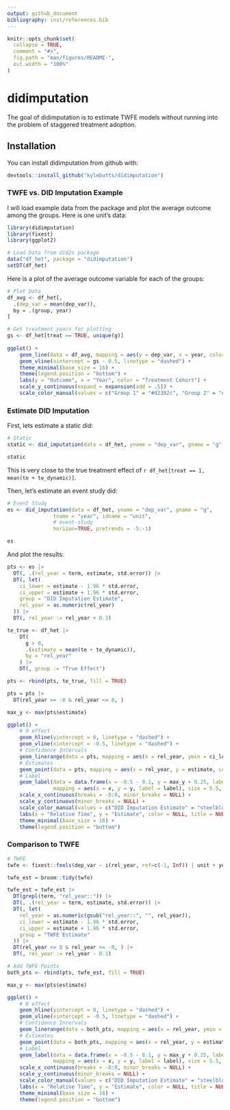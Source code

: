 ```yaml
---
output: github_document
bibliography: inst/references.bib
---
```


<!-- README.md is generated from README.Rmd. Please edit that file -->

```r
knitr::opts_chunk$set(
  collapse = TRUE,
  comment = "#>",
  fig.path = "man/figures/README-",
  out.width = "100%"
)
```

# didimputation

<!-- badges: start -->
<!-- badges: end -->

The goal of didimputation is to estimate TWFE models without running into the problem of staggered treatment adoption. 

## Installation

You can install didimputation from github with:

``` r
devtools::install_github("kylebutts/didimputation")
```

### TWFE vs. DID Imputation Example

I will load example data from the package and plot the average outcome among the groups. Here is one unit's data:

```r
library(didimputation)
library(fixest)
library(ggplot2)

# Load Data from did2s package
data("df_het", package = "didimputation")
setDT(df_het)
```

Here is a plot of the average outcome variable for each of the groups:

```r
# Plot Data 
df_avg <- df_het[, 
  .(dep_var = mean(dep_var)), 
  by = .(group, year)
]

# Get treatment years for plotting
gs <- df_het[treat == TRUE, unique(g)]
	
ggplot() + 
	geom_line(data = df_avg, mapping = aes(y = dep_var, x = year, color = group), size = 1.5) +
	geom_vline(xintercept = gs - 0.5, linetype = "dashed") + 
	theme_minimal(base_size = 16) +
	theme(legend.position = "bottom") +
	labs(y = "Outcome", x = "Year", color = "Treatment Cohort") + 
	scale_y_continuous(expand = expansion(add = .5)) + 
	scale_color_manual(values = c("Group 1" = "#d2382c", "Group 2" = "#497eb3", "Group 3" = "#8e549f")) 
```


### Estimate DID Imputation

First, lets estimate a static did:

```r

# Static
static <- did_imputation(data = df_het, yname = "dep_var", gname = "g", tname = "year", idname = "unit")

static

```

This is very close to the true treatment effect of `r df_het[treat == 1, mean(te + te_dynamic)]`.

Then, let's estimate an event study did:

```r

# Event Study
es <- did_imputation(data = df_het, yname = "dep_var", gname = "g",
			   tname = "year", idname = "unit", 
			   # event-study
			   horizon=TRUE, pretrends = -5:-1)

es

```

And plot the results:

```r

pts <- es |> 
  DT(, .(rel_year = term, estimate, std.error)) |>
  DT(, let(
    ci_lower = estimate - 1.96 * std.error,
    ci_upper = estimate + 1.96 * std.error,
    group = "DID Imputation Estimate",
    rel_year = as.numeric(rel_year)
  )) |>
  DT(, rel_year := rel_year + 0.1)

te_true <- df_het |>
    DT(
      g > 0, 
      .(estimate = mean(te + te_dynamic)), 
      by = "rel_year"
    ) |> 
    DT(, group := "True Effect")

pts <- rbind(pts, te_true, fill = TRUE)

pts = pts |>
  DT(rel_year >= -8 & rel_year <= 8, )

max_y <- max(pts$estimate)

ggplot() +
    # 0 effect
    geom_hline(yintercept = 0, linetype = "dashed") +
    geom_vline(xintercept = -0.5, linetype = "dashed") +
    # Confidence Intervals
    geom_linerange(data = pts, mapping = aes(x = rel_year, ymin = ci_lower, ymax = ci_upper), color = "grey30") +
    # Estimates
    geom_point(data = pts, mapping = aes(x = rel_year, y = estimate, color = group), size = 2) +
    # Label
    geom_label(data = data.frame(x = -0.5 - 0.1, y = max_y + 0.25, label = "Treatment Starts ▶"), label.size=NA,
               mapping = aes(x = x, y = y, label = label), size = 5.5, hjust = 1, fontface = 2, inherit.aes = FALSE) +
    scale_x_continuous(breaks = -8:8, minor_breaks = NULL) +
    scale_y_continuous(minor_breaks = NULL) +
    scale_color_manual(values = c("DID Imputation Estimate" = "steelblue", "True Effect" = "#b44682")) +
    labs(x = "Relative Time", y = "Estimate", color = NULL, title = NULL) +
    theme_minimal(base_size = 16) +
    theme(legend.position = "bottom")

```


### Comparison to TWFE

```r

# TWFE
twfe <- fixest::feols(dep_var ~ i(rel_year, ref=c(-1, Inf)) | unit + year, data = df_het) 

twfe_est = broom::tidy(twfe)

twfe_est = twfe_est |> 
  DT(grepl(term, "rel_year::")) |>
  DT(, .(rel_year = term, estimate, std.error)) |> 
  DT(, let(
    rel_year = as.numeric(gsub("rel_year::", "", rel_year)),
    ci_lower = estimate - 1.96 * std.error,
    ci_upper = estimate + 1.96 * std.error,
    group = "TWFE Estimate"
  )) |>
  DT(rel_year <= 8 & rel_year >= -8, ) |> 
  DT(, rel_year := rel_year - 0.1)

# Add TWFE Points
both_pts <- rbind(pts, twfe_est, fill = TRUE)

max_y <- max(pts$estimate)

ggplot() +
    # 0 effect
    geom_hline(yintercept = 0, linetype = "dashed") +
    geom_vline(xintercept = -0.5, linetype = "dashed") +
    # Confidence Intervals
    geom_linerange(data = both_pts, mapping = aes(x = rel_year, ymin = ci_lower, ymax = ci_upper), color = "grey30") +
    # Estimates
    geom_point(data = both_pts, mapping = aes(x = rel_year, y = estimate, color = group), size = 2) +
    # Label
    geom_label(data = data.frame(x = -0.5 - 0.1, y = max_y + 0.25, label = "Treatment Starts ▶"), label.size=NA,
               mapping = aes(x = x, y = y, label = label), size = 5.5, hjust = 1, fontface = 2, inherit.aes = FALSE) +
    scale_x_continuous(breaks = -8:8, minor_breaks = NULL) +
    scale_y_continuous(minor_breaks = NULL) +
    scale_color_manual(values = c("DID Imputation Estimate" = "steelblue", "True Effect" = "#b44682", "TWFE Estimate" = "#82b446")) +
    labs(x = "Relative Time", y = "Estimate", color = NULL, title = NULL) +
    theme_minimal(base_size = 16) +
    theme(legend.position = "bottom")

```

